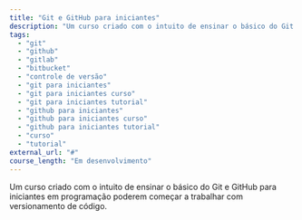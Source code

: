 ```yaml
---
title: "Git e GitHub para iniciantes"
description: "Um curso criado com o intuito de ensinar o básico do Git e GitHub para iniciantes em programação poderem começar a trabalhar com versionamento de código."
tags:
  - "git"
  - "github"
  - "gitlab"
  - "bitbucket"
  - "controle de versão"
  - "git para iniciantes"
  - "git para iniciantes curso"
  - "git para iniciantes tutorial"
  - "github para iniciantes"
  - "github para iniciantes curso"
  - "github para iniciantes tutorial"
  - "curso"
  - "tutorial"
external_url: "#"
course_length: "Em desenvolvimento"
---
```


Um curso criado com o intuito de ensinar o básico do Git e GitHub para iniciantes em programação poderem começar a trabalhar com versionamento de código.
